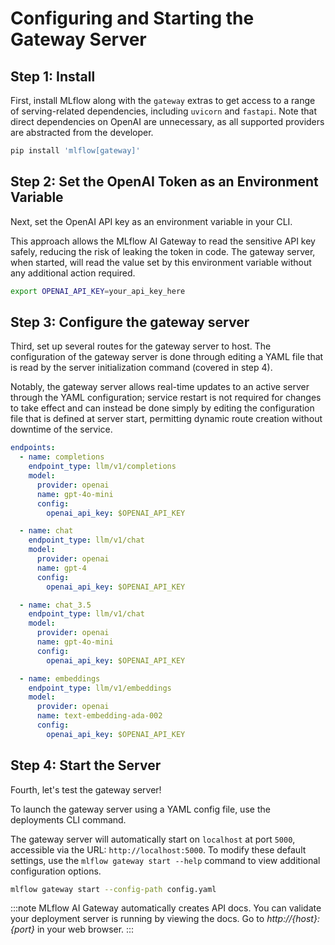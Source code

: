 # Configuring and Starting the Gateway Server

## Step 1: Install

First, install MLflow along with the `gateway` extras to get access to a range of serving-related
dependencies, including `uvicorn` and `fastapi`. Note that direct dependencies on OpenAI are
unnecessary, as all supported providers are abstracted from the developer.

```bash
pip install 'mlflow[gateway]'
```

## Step 2: Set the OpenAI Token as an Environment Variable

Next, set the OpenAI API key as an environment variable in your CLI.

This approach allows the MLflow AI Gateway to read the sensitive API key safely, reducing the risk
of leaking the token in code. The gateway server, when started, will read the value set by this environment
variable without any additional action required.

```bash
export OPENAI_API_KEY=your_api_key_here
```

## Step 3: Configure the gateway server

Third, set up several routes for the gateway server to host. The configuration of the gateway server is done through
editing a YAML file that is read by the server initialization command (covered in step 4).

Notably, the gateway server allows real-time updates to an active server through the YAML configuration;
service restart is not required for changes to take effect and can instead be done simply by editing the
configuration file that is defined at server start, permitting dynamic route creation without downtime of the service.

```yaml
endpoints:
  - name: completions
    endpoint_type: llm/v1/completions
    model:
      provider: openai
      name: gpt-4o-mini
      config:
        openai_api_key: $OPENAI_API_KEY

  - name: chat
    endpoint_type: llm/v1/chat
    model:
      provider: openai
      name: gpt-4
      config:
        openai_api_key: $OPENAI_API_KEY

  - name: chat_3.5
    endpoint_type: llm/v1/chat
    model:
      provider: openai
      name: gpt-4o-mini
      config:
        openai_api_key: $OPENAI_API_KEY

  - name: embeddings
    endpoint_type: llm/v1/embeddings
    model:
      provider: openai
      name: text-embedding-ada-002
      config:
        openai_api_key: $OPENAI_API_KEY
```

## Step 4: Start the Server

Fourth, let's test the gateway server!

To launch the gateway server using a YAML config file, use the deployments CLI command.

The gateway server will automatically start on `localhost` at port `5000`, accessible via
the URL: `http://localhost:5000`. To modify these default settings, use the
`mlflow gateway start --help` command to view additional configuration options.

```bash
mlflow gateway start --config-path config.yaml
```

:::note
MLflow AI Gateway automatically creates API docs. You can validate your deployment server
is running by viewing the docs. Go to _http://\{host}:\{port}_ in your web browser.
:::
